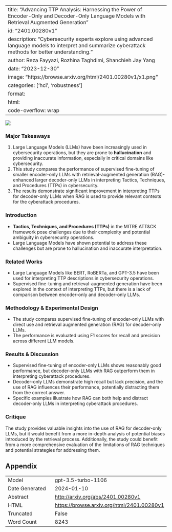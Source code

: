 
---
title: "Advancing TTP Analysis: Harnessing the Power of Encoder-Only and Decoder-Only Language Models with Retrieval Augmented Generation"
id: "2401.00280v1"
description: "Cybersecurity experts explore using advanced language models to interpret and summarize cyberattack methods for better understanding."
author: Reza Fayyazi, Rozhina Taghdimi, Shanchieh Jay Yang
date: "2023-12-30"
image: "https://browse.arxiv.org/html/2401.00280v1/x1.png"
categories: ['hci', 'robustness']
format:
  html:
    code-overflow: wrap
---

![](https://browse.arxiv.org/html/2401.00280v1/x1.png)

### Major Takeaways
1. Large Language Models (LLMs) have been increasingly used in cybersecurity operations, but they are prone to **hallucination** and providing inaccurate information, especially in critical domains like cybersecurity.
2. This study compares the performance of supervised fine-tuning of smaller encoder-only LLMs with retrieval-augmented generation (RAG)-enhanced larger decoder-only LLMs in interpreting Tactics, Techniques, and Procedures (TTPs) in cybersecurity. 
3. The results demonstrate significant improvement in interpreting TTPs for decoder-only LLMs when RAG is used to provide relevant contexts for the cyberattack procedures.

### Introduction
- **Tactics, Techniques, and Procedures (TTPs)** in the MITRE ATT&CK framework pose challenges due to their complexity and potential ambiguity in cybersecurity operations.
- Large Language Models have shown potential to address these challenges but are prone to hallucination and inaccurate interpretation.

### Related Works
- Large Language Models like BERT, RoBERTa, and GPT-3.5 have been used for interpreting TTP descriptions in cybersecurity operations.
- Supervised fine-tuning and retrieval-augmented generation have been explored in the context of interpreting TTPs, but there is a lack of comparison between encoder-only and decoder-only LLMs.

### Methodology & Experimental Design
- The study compares supervised fine-tuning of encoder-only LLMs with direct use and retrieval augmented generation (RAG) for decoder-only LLMs.
- The performance is evaluated using F1 scores for recall and precision across different LLM models.

### Results & Discussion
- Supervised fine-tuning of encoder-only LLMs shows reasonably good performance, but decoder-only LLMs with RAG outperform them in interpreting cyberattack procedures.
- Decoder-only LLMs demonstrate high recall but lack precision, and the use of RAG influences their performance, potentially distracting them from the correct answer.
- Specific examples illustrate how RAG can both help and distract decoder-only LLMs in interpreting cyberattack procedures.

### Critique
The study provides valuable insights into the use of RAG for decoder-only LLMs, but it would benefit from a more in-depth analysis of potential biases introduced by the retrieval process. Additionally, the study could benefit from a more comprehensive evaluation of the limitations of RAG techniques and potential strategies for addressing them.

## Appendix

|          |          |
|----------|----------|
| Model     | gpt-3.5-turbo-1106       |
| Date Generated     | 2024-01-10       |
| Abstract | [http://arxiv.org/abs/2401.00280v1](http://arxiv.org/abs/2401.00280v1)        |
| HTML     | [https://browse.arxiv.org/html/2401.00280v1](https://browse.arxiv.org/html/2401.00280v1)       |
| Truncated       | False       |
| Word Count       | 8243       |